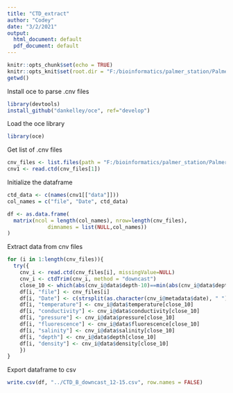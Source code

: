 ---
title: "CTD_extract"
author: "Codey"
date: "3/2/2021"
output:
  html_document: default
  pdf_document: default
---

```{r setup, include=FALSE}
knitr::opts_chunk$set(echo = TRUE)
knitr::opts_knit$set(root.dir = "F:/bioinformatics/palmer_station/Palmer_Station_Metadata/CTD_B_downcast")
getwd()
```

Install oce to parse .cnv files 
```{r message =FALSE}
library(devtools)
install_github("dankelley/oce", ref="develop")
```

Load the oce library
```{r message =FALSE}
library(oce)
```

Get list of .cnv files
```{r}
cnv_files <- list.files(path = "F:/bioinformatics/palmer_station/Palmer_Station_Metadata/CTD_B_downcast")
cnv1 <- read.ctd(cnv_files[1])
```

Initialize the dataframe
```{r}
ctd_data <- c(names(cnv1[["data"]]))
col_names = c("file", "Date", ctd_data)

df <- as.data.frame(
  matrix(ncol = length(col_names), nrow=length(cnv_files),
             dimnames = list(NULL,col_names))
)
```

Extract data from cnv files
```{r warning=FALSE}
for (i in 1:length(cnv_files)){
  try({
    cnv_i <- read.ctd(cnv_files[i], missingValue=NULL)
    cnv_i <- ctdTrim(cnv_i, method = "downcast")
    close_10 <- which(abs(cnv_i@data$depth-10)==min(abs(cnv_i@data$depth-10)))[1]
    df[i, "file"] <- cnv_files[i]
    df[i, "Date"] <- c(strsplit(as.character(cnv_i@metadata$date), " ")[[1]][1])
    df[i, "temperature"] <- cnv_i@data$temperature[close_10]
    df[i, "conductivity"] <- cnv_i@data$conductivity[close_10]
    df[i, "pressure"] <- cnv_i@data$pressure[close_10]
    df[i, "fluorescence"] <- cnv_i@data$fluorescence[close_10]
    df[i, "salinity"] <- cnv_i@data$salinity[close_10]
    df[i, "depth"] <- cnv_i@data$depth[close_10]
    df[i, "density"] <- cnv_i@data$density[close_10]
    })
}
```
Export dataframe to csv
```{r}
write.csv(df, "../CTD_B_downcast_12-15.csv", row.names = FALSE)
```
